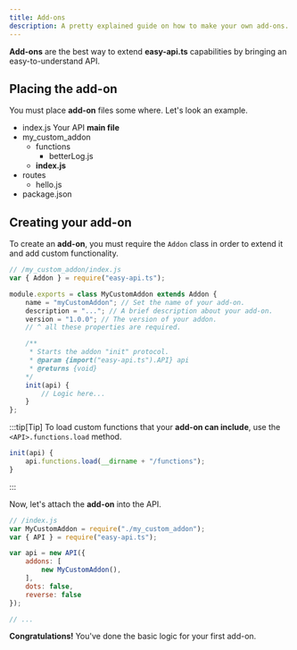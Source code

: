 ```yaml
---
title: Add-ons
description: A pretty explained guide on how to make your own add-ons.
---
```



**Add-ons** are the best way to extend **easy-api.ts** capabilities
by bringing an easy-to-understand API.

## Placing the add-on
You must place **add-on** files some where. Let's look an example.
<FileTree>
- index.js Your API **main file**
- my_custom_addon
  - functions
    - betterLog.js
  - **index.js**
- routes
  - hello.js
- package.json
</FileTree>

## Creating your add-on
To create an **add-on**, you must require the `Addon` class in
order to extend it and add custom functionality.
```js
// /my_custom_addon/index.js
var { Addon } = require("easy-api.ts");

module.exports = class MyCustomAddon extends Addon {
    name = "myCustomAddon"; // Set the name of your add-on.
    description = "..."; // A brief description about your add-on.
    version = "1.0.0"; // The version of your addon.
    // ^ all these properties are required.

    /**
     * Starts the addon "init" protocol.
     * @param {import("easy-api.ts").API} api
     * @returns {void}
    */
    init(api) {
        // Logic here...
    }
};
```
:::tip[Tip]
To load custom functions that your **add-on can include**,
use the `<API>.functions.load` method.
```js
init(api) {
    api.functions.load(__dirname + "/functions");
}
```
:::

Now, let's attach the **add-on** into the API.
```js
// /index.js
var MyCustomAddon = require("./my_custom_addon");
var { API } = require("easy-api.ts");

var api = new API({
    addons: [
        new MyCustomAddon(),
    ],
    dots: false,
    reverse: false
});

// ...
```
**Congratulations!** You've done the basic logic for
your first add-on.